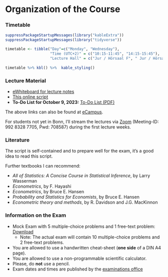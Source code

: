 # Organization of the Course {-} 


### Timetable {-}

```r
suppressPackageStartupMessages(library("kableExtra"))
suppressPackageStartupMessages(library("tidyverse"))

timetable <- tibble("Day"=c("Monday", "Wednesday"),
                    "Time (UTC+2)" = c("10:15-11:45", "14:15-15:45"),
                    "Lecture Hall" = c("Jur / Hörsaal F", "	Jur / Hörsaal F"))
           
timetable %>% kbl() %>%  kable_styling()
```

### Lecture Material  

* [eWhiteboard for lecture notes](https://www.dropbox.com/scl/fi/47ct5cqnpwbx8zsqqfbby/eWhiteboard_Metrics_2023.pdf?rlkey=yslrjdqrsgxhufbxaz10fe0z1&dl=0)
* [This online script](https://www.dliebl.com/Script-Econometrics-MSc/)
* **To-Do List for October 9, 2023:** [To-Do List (PDF)](https://www.dropbox.com/scl/fi/99tn24ky5xgsm5ghpyzhk/ToDo_List_4_Students.pdf?rlkey=mvh7z6kr0qr9drf47stcgtx9j&dl=0)

The above links can also be found at [eCampus](https://ecampus.uni-bonn.de/goto_ecampus_crs_3107358.html).


For students not yet in Bonn, I'll stream the lectures via [Zoom](
https://uni-bonn.zoom.us/j/99283287705?pwd=UHFoRTlwYkNqb0k2ODRjdEluY2FXZz09) (Meeting-ID: 992 8328 7705, Pwd: 708587) during the first lecture weeks. 


### Literature {-}

The script is self-contained and to prepare well for the exam, it's a good idea to read this script. 

Further textbooks I can recommend:  

* *All of Statistics: A Concise Course in Statistical Inference*, by Larry Wasserman
* *Econometrics*, by F. Hayashi
* *Econometrics*, by Bruce E. Hansen
* *Probability and Statistics for Economists*, by Bruce E. Hansen
* *Econometric theory and methods*, by R. Davidson and J.G. MacKinnon
<!-- * *Introduction to econometrics*, by J. Stock and M.W. Watson 
  * E-Book: [https://bonnus.ulb.uni-bonn.de/SummonRecord/FETCH-bonn_catalog_45089983](https://bonnus.ulb.uni-bonn.de/SummonRecord/FETCH-bonn_catalog_45089983) -->
<!-- * *A primer in econometric theory*, by J. Stachurski -->


### Information on the Exam {-}

* Mock Exam with 5 multiple-choice problems and 1 free-text problem: [Download](https://www.dropbox.com/scl/fi/ib7z8bp2d5q775u2hoty0/Mock_Exam1.pdf?rlkey=m5yus4dkxnekpzaoydf6eqok5&dl=0) 
   * Note: The actual exam will contain 10 multiple-choice problems and 2 free-text problems.
* You are allowed to use a handwritten cheat-sheet (**one side** of a DIN A4 page).
* You are allowed to use a non-programmable scientific calculator.
* Please, do **not** use a pencil.
* Exam dates and times are published by the [examinations office](https://www.econ.uni-bonn.de/examinations/en/dates/dates?set_language=en)

<!-- ### Communication {-}

* You can use the Zulip-Chat [Metrics 2223 (M.Sc.)](https://ifs-bonn.zulipchat.com/join/qd5sgbusv24xsjfgbnyk5u44/) to post questions, share codes, etc. I will moderate the chat and try to answer your questions to the benefit for all. Happy sharing and discussing!  -->




